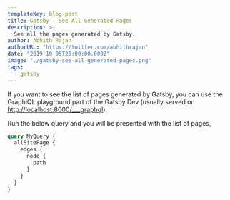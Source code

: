 ```yaml
---
templateKey: blog-post
title: Gatsby - See All Generated Pages
description: >-
  See all the pages generated by Gatsby.
author: Abhith Rajan
authorURL: "https://twitter.com/abhithrajan"
date: "2019-10-05T20:00:00.000Z"
image: "./gatsby-see-all-generated-pages.png"
tags:
  - gatsby
---
```


If you want to see the list of pages generated by Gatsby, you can use the GraphiQL playground part of the Gatsby Dev (usually served on [http://localhost:8000/\_\_\_graphql](http://localhost:8000/___graphql)).

Run the below query and you will be presented with the list of pages,

```graphql
query MyQuery {
  allSitePage {
    edges {
      node {
        path
      }
    }
  }
}
```
